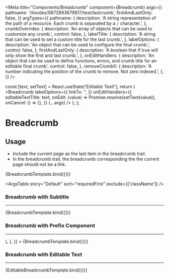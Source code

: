 
<Meta
  title="Components/Breadcrumb"
  component={Breadcrumb}
  args={{
    pathname: '/linodes/9872893679817/test/lastcrumb',
    firstAndLastOnly: false,
  }}
  argTypes={{
    pathname: {
      description:
        'A string representation of the path of a resource. Each crumb is separated by a `/` character.',
    },
    crumbOverrides: {
      description:
        'An array of objects that can be used to customize any crumb.',
      control: false,
    },
    labelTitle: {
      description:
        'A string that can be used to set a custom title for the last crumb.',
    },
    labelOptions: {
      description: 'An object that can be used to configure the final crumb.',
      control: false,
    },
    firstAndLastOnly: {
      description:
        'A boolean that if true will only show the first and last crumb.',
    },
    onEditHandlers: {
      description:
        'An object that can be used to define functions, errors, and crumb title for an editable final crumb',
      control: false,
    },
    removeCrumbX: {
      description:
        'A number indicating the position of the crumb to remove. Not zero indexed.',
    },
  }}
/>


  const [text, setText] = React.useState('Editable Text!');
  return (
    <Breadcrumb
      labelOptions={{
        linkTo: '',
      }}
      onEditHandlers={{
        editableTextTitle: text,
        onEdit: (value) => Promise.resolve(setText(value)),
        onCancel: () => {},
      }}
      {...args}
    />
  );
};

# Breadcrumb

## Usage

- Include the current page as the last item in the breadcrumb trail.
- In the breadcrumb trail, the breadcrumb corresponding the the current page should not be a link.

<Canvas>
  <Story name="Default">{BreadcrumbTemplate.bind({})}</Story>
</Canvas>

<ArgsTable story="Default" sort="requiredFirst" exclude={['className']} />

### Breadcrumb with Subtitle

---

<Canvas>
  <Story
    name="Breadcrumb with subtitle"
    args={{
      labelOptions: {
        subtitle: 'subtitle',
      },
    }}
  >
    {BreadcrumbTemplate.bind({})}
  </Story>
</Canvas>

### Breadcrumb with Prefix Component

---

<Canvas>
  <Story
    name="Breadcrumb with prefix component"
    args={{
      labelOptions: {
        prefixComponent: (
          <UserIcon
            style={{
              margin: '2px 0 0 0',
              color: '#606469',
              borderRadius: '50%',
              width: 32,
              height: 32,
              animation: '$fadeIn 150ms linear forwards',
            }}
          />
        ),
      },
    }}
  >
    {BreadcrumbTemplate.bind({})}
  </Story>
</Canvas>

### Breadcrumb with Editable Text

---

<Canvas>
  <Story name="Breadcrumb with editable text">
    {EditableBreadcrumbTemplate.bind({})}
  </Story>
</Canvas>
